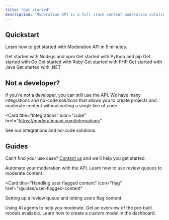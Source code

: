 ```yaml
---
title: "Get started"
description: "Moderation API is a full stack content moderation solution."
---
```


## Quickstart

Learn how to get started with Moderation API in 5 minutes.

<CardGroup cols={2}>
  <Card title="Node.js quickstart" icon="node-js" href="/quickstart/nodejs">
    Get started with Node.js and npm
  </Card>
  <Card title="Python quickstart" icon="python" href="/quickstart/python">
    Get started with Python and pip
  </Card>
  <Card title="Go quickstart" icon="golang" href="/quickstart/go">
    Get started with Go
  </Card>
  <Card title="Ruby quickstart" icon="gem" href="/quickstart/ruby">
    Get started with Ruby
  </Card>
  <Card title="PHP quickstart" icon="php" href="/quickstart/php">
    Get started with PHP
  </Card>
  <Card title="Java quickstart" icon="java" href="/quickstart/java">
    Get started with Java
  </Card>
  <Card title=".NET quickstart" icon="microsoft" href="/quickstart/dotnet">
    Get started with .NET
  </Card>
</CardGroup>

## Not a developer?

If you're not a developer, you can still use the API. We have many integrations and no-code solutions that allows you to create projects and moderate content without writing a single line of code.

<CardGroup cols={2}>

<Card
  title="Integrations"
  icon="cube"
  href="https://moderationapi.com/integrations"
>
  See our integrations and no-code solutions.
</Card>

</CardGroup>

## Guides

Can't find your use case? [Contact us](https://moderationapi.com/sales) and we'll help you get started.

<CardGroup cols={2}>

<Card title="Automate your moderation" icon="bolt" href="/content-moderation">
  Automate your moderation with the API.
</Card>

<Card title="Using review queues" icon="list" href="/review-queues">
  Learn how to use review queues to moderate content.
</Card>

<Card
  title="Handling user flagged content"
  icon="flag"
  href="/guides/user-flagged-content"
>
  Setting up a review queue and letting users flag content.
</Card>

<Card title="AI agents" icon="robot" href="/ai-agents">
  Using AI agents to help you moderate.
</Card>

<Card title="Pre-built models" icon="cube" href="/models/overview">
  Get an overview of the pre-built models available.
</Card>

<Card title="Creating a custom model" icon="sparkles" href="/custom-models">
  Learn how to create a custom model in the dashboard.
</Card>

</CardGroup>

